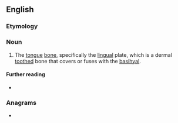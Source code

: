 ==English==

===Etymology===
{{af|en|glosso-|hyo-|-al}}

===Noun===
{{en-noun}}

# {{lb|en|fish|_|anatomy}} The [[tongue]] [[bone]], specifically the [[lingual]] plate, which is a dermal [[tooth]]ed bone that covers or fuses with the [[basihyal]].

====Further reading====
* {{pedia}}

===Anagrams===
* {{anagrams|en|hyoglossal}}